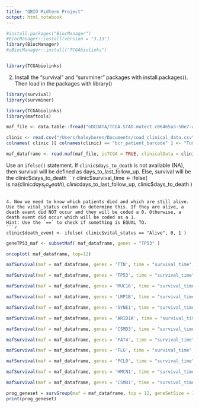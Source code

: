 ```yaml
---
title: "QBIO Midterm Project"
output: html_notebook
---
```



```r

#install.packages("BiocManager") 
#BiocManager::install(version = "3.13")
library(BiocManager)
#aBiocManager::install("TCGAbiolinks")


library(TCGAbiolinks)


```

2. Install the "survival" and "survminer" packages with install.packages(). Then load in the packages with library()
```r
library(survival)
library(survminer)
```

```r
library(TCGAbiolinks)
library(maftools)
```


```r
maf_file <- data.table::fread("GDCDATA/TCGA.STAD.mutect.c06465a3-50e7-46f7-b2dd-7bd654ca206b.DR-10.0.somatic.maf.csv") 

clinic <- read.csv("/Users/haleyboren/Documents/coad_clinical_data.csv", row.names = 1)
colnames( clinic )[ colnames(clinic) == "bcr_patient_barcode" ] <- "Tumor_Sample_Barcode"

maf_dataframe <- read.maf(maf_file, isTCGA = TRUE, clinicalData = clinic)
```

Use an `ifelse()` statement. If `clinic$days_to_death` is not available (NA), then survival will be defined as days_to_last_follow_up. Else, survival will be the clinic$days_to_death
```r
clinic$survival_time <- ifelse( is.na(clinic$days_to_death), clinic$days_to_last_follow_up, clinic$days_to_death  )
```

4. Now we need to know which patients died and which are still alive. Use the vital_status column to determine this. If they are alive, a death event did NOT occur and they will be coded a 0. Otherwise, a death event did occur which will be coded as a 1.
Hint: Use the `==` to check if something is EQUAL TO. 
```r
clinic$death_event <- ifelse( clinic$vital_status == "Alive", 0, 1 )
```


```r
geneTP53_maf <- subsetMaf( maf_dataframe, genes = "TP53" )
```

```r
oncoplot( maf_dataframe, top=12)
```

```r
mafSurvival(maf = maf_dataframe, genes = 'TTN', time = "survival_time", Status = "death_event", groupNames = c("TTN Mutation", "No TTN Mutation"), isTCGA = FALSE)
```

```r
mafSurvival(maf = maf_dataframe, genes = 'TP53', time = "survival_time", Status = "death_event", groupNames = c("TP53 Mutation", "No TP53 Mutation"), isTCGA = FALSE)
```

```r
mafSurvival(maf = maf_dataframe, genes = 'MUC16', time = "survival_time", Status = "death_event", groupNames = c("MUC16 Mutation", "Noa MUC16 Mutation") , isTCGA = FALSE)
```

```r
mafSurvival(maf = maf_dataframe, genes = 'LRP1B', time = "survival_time", Status = "death_event", groupNames = c("LRP1B Mutation", "No LRP1B Mutation") , isTCGA = FALSE)
```

```r
mafSurvival(maf = maf_dataframe, genes = 'SYNE1', time = "survival_time", Status = "death_event", groupNames = c("SYNE1 Mutation", "No SYNE1 Mutation") , isTCGA = FALSE)
```

```r
mafSurvival(maf = maf_dataframe, genes = 'ARID1A', time = "survival_time", Status = "death_event", groupNames = c("ARID1A Mutation", "No ARID1A Mutation") , isTCGA = FALSE)
```

```r
mafSurvival(maf = maf_dataframe, genes = 'CSMD3', time = "survival_time", Status = "death_event", groupNames = c("CSMD3 Mutation", "No CSMD3 Mutation") , isTCGA = FALSE)
```

```r
mafSurvival(maf = maf_dataframe, genes = 'FAT4', time = "survival_time", Status = "death_event", groupNames = c("FAT4 Mutation", "No FAT4 Mutation") , isTCGA = FALSE)
```

```r
mafSurvival(maf = maf_dataframe, genes = 'FLG', time = "survival_time", Status = "death_event" , groupNames = c("FLG Mutation", "No FLG Mutation"), isTCGA = FALSE)
```

```r
mafSurvival(maf = maf_dataframe, genes = 'PCLO', time = "survival_time", Status = "death_event" , groupNames = c("PCLO Mutation", "No PCLO Mutation"), isTCGA = FALSE)
```

```r
mafSurvival(maf = maf_dataframe, genes = 'HMCN1', time = "survival_time", Status = "death_event" , groupNames = c("HMCN1 Mutation", "No HMCN1 Mutation"), isTCGA = FALSE)
```

```r
mafSurvival(maf = maf_dataframe, genes = 'CSMD1', time = "survival_time", Status = "death_event" , groupNames = c("CSMD1 Mutation", "No CSMD1 Mutation"), isTCGA = FALSE)
```
```r
prog_geneset = survGroup(maf = maf_dataframe, top = 12, geneSetSize = 1, time = "survival_time", Status = "death_event", verbose = FALSE)
print(prog_geneset)
```